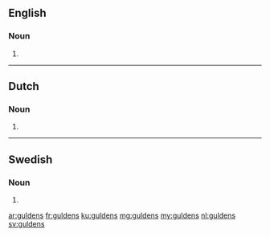 ==English==

===Noun===
{{head|en|plural}}

# {{plural of|gulden|lang=en}}

----

==Dutch==

===Noun===
{{head|nl|noun plural form}}

# {{nl-noun form of|pl|gulden}}

----

==Swedish==

===Noun===
{{head|sv|noun form}}

# {{sv-noun-form-def-gen-pl|guld}}

[[ar:guldens]]
[[fr:guldens]]
[[ku:guldens]]
[[mg:guldens]]
[[my:guldens]]
[[nl:guldens]]
[[sv:guldens]]
